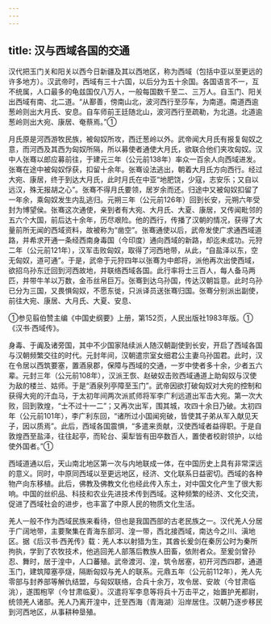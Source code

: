 ```yaml
---
---
---
```

title: 汉与西域各国的交通
---



汉代把玉门关和阳关以西今日新疆及其以西地区，称为西域（包括中亚以至更远的许多地方）。汉武帝时，西域有三十六国，以后分为五十余国。各国语言不一，互不统属，人口最多的龟兹国仅八万人，一般每国数千至二、三万人。自玉门、阳关出西域有南、北二道。“从鄯善，傍南山北，波河西行至莎车，为南道。南道西逾葱岭则出大月氏、安息。自车师前王廷随北山，波河西行至疏勒，为北道。北道逾葱岭则出大宛、康居、奄蔡焉。”①

月氏原是河西游牧民族，被匈奴所攻，西迁葱岭以外。武帝闻大月氏有报复匈奴之意，而河西及其西为匈奴所隔，所以募使者通使大月氏，欲联合他们夹攻匈奴。汉中人张骞以郎应募前往，于建元三年（公元前138年）率众一百余人向西域进发。张骞在途中被匈奴俘获，扣留十余年。张骞设法逃出，朝着大月氏方向西行。经过大宛、康居，终于到达大月氏，此时月氏在中亚“地肥饶，少寇，志安乐；又自以远汉，殊无报胡之心”。张骞不得月氏要领，居岁余而还。归途中又被匈奴扣留了一年余，乘匈奴发生内乱逃归。元朔三年（公元前126年）回到长安，元朔六年受封为博望侯。张骞这次通使，亲到者有大宛、大月氏、大夏、康居，又传闻毗邻的五六个大国，前后达十余年，历尽艰险。他的西行，传播了汉朝的情况，获得了大量前所无闻的西域资料，故被称为“凿空”。张骞通使以后，武帝发使广求通西域道路，并希求开通一条经西南身毒国（今印度）通向西域的新路，却迄未成功。元狩二年（公元前121年），汉军击败匈奴，取得了河西地带，从此，“自盐泽以东，空无匈奴，道可通”。于是，武帝于元狩四年以张骞为中郎将，派他再次出使西域，欲招乌孙东迁回到河西故地，并联络西域各国。此行率将士三百人，每人备马两匹，并带牛羊以万数，金币丝帛巨万。张骞到达乌孙国，传达汉朝旨意。此时乌孙已分为三国，又畏惧匈奴，不愿东徙，只派译员送张骞归国。张骞分别派出副使，前往大宛、康居、大月氏、大夏、安息、

①参见翦伯赞主编《中国史纲要》上册，第152页，人民出版社1983年版。①《汉书·西域传》。

身毒、于阗及诸旁国，其中不少国家陆续派人随汉朝副使到长安，开启了西域各国与汉朝频繁交往的时代。元封年间，汉朝遣宗室女细君公主妻乌孙国君。此时，汉在令居以西筑要塞，置酒泉郡，保障与西域的交通，一岁中使者多十余，少者五六辈。元封三年（公元前108年），汉派王恢、赵破奴击败西域通道上助匈奴与汉使为敌的楼兰、姑师。于是“酒泉列亭障至玉门”。武帝因欲打破匈奴对大宛的控制和获得大宛的汗血马，于太初年间两次派贰师将军李广利远道出军击大宛。第一次大败，回到敦煌，“士不过十一二”；又再次出军，围其城，攻四十余日乃破。太初四年（公元前101年），李广利东回，“诸所过小国闻宛破，皆使其子弟从军入献见天子，因以质焉”。此后，西域各国震惧，“多遣来贡献，汉使西域者益得职。于是自敦煌西至盐泽，往往起亭，而轮台、渠犁皆有田卒数百人，置使者校尉领护，以给使外国者。”①

西域道通以后，天山南北地区第一次与内地联成一体，在中国历史上具有非常深远的意义。同时，中原同西域以至更远地区，经济、文化联系日益密切。西域的各种物产向东移植。此后，佛教及佛教文化也经此传入东土，对中国文化产生了很大影响。中国的丝织品、科技和农业先进技术传到西域。这种频繁的经济、文化交流，促进了西域社会的进步，也丰富了中原人民的物质文化生活。

羌人一般不作为西域民族来看待，但也是我国西部的古老民族之一。汉代羌人分居于广阔地带，主要聚集在青海东部河、湟一带，西北接西域，南达今之川、滇地区。据《后汉书·西羌传》载：羌人本以射猎为生，其酋长爰剑在秦厉公时为秦所拘执，学到了农牧技术，他逃回羌人部落后教族人田畜，依附者众。至爰剑曾孙忍、舞时，居于湟中，人口蕃殖。武帝渡河、湟，筑令居塞，初开河西四郡，通道玉门，建筑障塞亭燧，隔断匈奴与羌人的联系。元鼎五年（公元前112年），羌人先零部与封养部等解仇结盟，与匈奴联络，合兵十余万，攻令居、安故（今甘肃临洮），遂围枹罕（今甘肃临夏）。汉遣将军李息等将兵十万击平之，始置护羌都尉，统领羌人诸部。羌人乃离开湟中，迁至西海（青海湖）沿岸居住。汉朝乃逐步移民到河西地区，从事耕种垦殖。